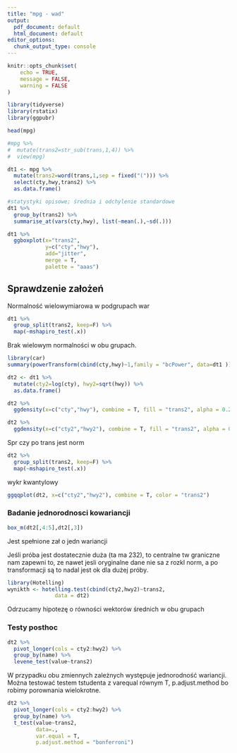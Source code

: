 ```yaml
---
title: "mpg - wad"
output:
  pdf_document: default
  html_document: default
editor_options:
  chunk_output_type: console
---
```


```r
knitr::opts_chunk$set(
	echo = TRUE,
	message = FALSE,
	warning = FALSE
)
```




```r
library(tidyverse)
library(rstatix)
library(ggpubr)
```
 
 

```r
head(mpg)
```



```r
#mpg %>%
#  mutate(trans2=str_sub(trans,1,4)) %>%
#  view(mpg)

dt1 <- mpg %>%
  mutate(trans2=word(trans,1,sep = fixed("("))) %>%
  select(cty,hwy,trans2) %>%
  as.data.frame()
```



```r
#statystyki opisowe; średnia i odchylenie standardowe
dt1 %>%
  group_by(trans2) %>%
  summarise_at(vars(cty,hwy), list(~mean(.),~sd(.)))
```


```r
dt1 %>%
  ggboxplot(x="trans2",
            y=c("cty","hwy"),
            add="jitter",
            merge = T,
            palette = "aaas")
```

## Sprawdzenie założeń

Normalność wielowymiarowa w podgrupach 
war


```r
dt1 %>%
  group_split(trans2, keep=F) %>%
  map(~mshapiro_test(.x))
```

Brak wielowym normalności w obu grupach.


```r
library(car)
summary(powerTransform(cbind(cty,hwy)~1,family = "bcPower", data=dt1 ))

dt2 <- dt1 %>%
  mutate(cty2=log(cty), hwy2=sqrt(hwy)) %>%
  as.data.frame()

```


```r
dt2 %>%
  ggdensity(x=c("cty","hwy"), combine = T, fill = "trans2", alpha = 0.2)

dt2 %>%
  ggdensity(x=c("cty2","hwy2"), combine = T, fill = "trans2", alpha = 0.2, scales="free")
```


Spr czy po trans jest norm


```r
dt2 %>%
  group_split(trans2, keep=F) %>%
  map(~mshapiro_test(.x))
```


wykr kwantylowy


```r
ggqqplot(dt2, x=c("cty2","hwy2"), combine = T, color = "trans2")
```


### Badanie jednorodnosci kowariancji


```r
box_m(dt2[,4:5],dt2[,3])
```

Jest spełnione zał o jedn wariancji

Jeśli próba jest dostatecznie duża (ta ma 232), to centralne tw graniczne nam zapewni to, ze nawet jesli oryginalne dane nie sa z rozkl norm, a po transformacji są to nadal jest ok dla dużej próby.


```r
library(Hotelling)
wynikth <- hotelling.test(cbind(cty2,hwy2)~trans2, 
               data = dt2)
```


Odrzucamy hipotezę o równości wektorów średnich w obu grupach

### Testy posthoc


```r
dt2 %>%
  pivot_longer(cols = cty2:hwy2) %>%
  group_by(name) %>%
  levene_test(value~trans2)
```



W przypadku obu zmiennych zależnych występuje jednorodność wariancji. Można testować testem tstudenta z varequal równym T, p.adjust.method bo robimy porownania wielokrotne.


```r
dt2 %>%
  pivot_longer(cols = cty2:hwy2) %>%
  group_by(name) %>%
  t_test(value~trans2,
         data=.,
         var.equal = T,
         p.adjust.method = "bonferroni")
```

